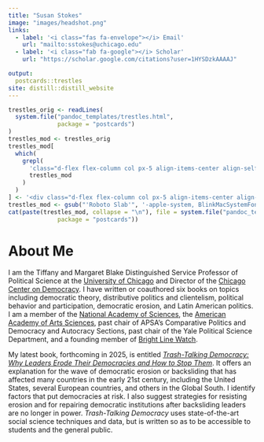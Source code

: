 ```yaml
---
title: "Susan Stokes"
image: "images/headshot.png"
links:
  - label: '<i class="fas fa-envelope"></i> Email'
    url: "mailto:sstokes@uchicago.edu"
  - label: '<i class="fab fa-google"></i> Scholar'
    url: "https://scholar.google.com/citations?user=1HYSDzkAAAAJ"

output:
  postcards::trestles
site: distill::distill_website
---
```





```r
trestles_orig <- readLines(
  system.file("pandoc_templates/trestles.html",
              package = "postcards")
)
trestles_mod <- trestles_orig
trestles_mod[
  which(
    grepl(
      'class="d-flex flex-column col px-5 align-items-center align-self-center mh-100" style="overflow-y: scroll;"',
      trestles_mod
    )
  )
] <- '<div class="d-flex flex-column col px-5 align-items-center align-self-center mh-100" style="overflow-y: none;">'
trestles_mod <- gsub("'Roboto Slab'", '-apple-system, BlinkMacSystemFont, "Segoe UI", Roboto, Oxygen, Ubuntu, Cantarell, "Fira Sans", "Droid Sans", "Helvetica Neue", Arial, sans-serif', trestles_mod)
cat(paste(trestles_mod, collapse = "\n"), file = system.file("pandoc_templates/trestles.html",
              package = "postcards"))
```

# About Me


I am the Tiffany and Margaret Blake Distinguished Service Professor of Political Science at the [University of Chicago](https://political-science.uchicago.edu/) and Director of the [Chicago Center on Democracy](https://democracy.uchicago.edu/). I have written or coauthored six books on topics including democratic theory, distributive politics and clientelism, political behavior and participation, democratic erosion, and Latin American politics. I am a member of the [National Academy of Sciences](https://www.nasonline.org/member-directory/members/20051950.html), the [American Academy of Arts Sciences](https://www.amacad.org/person/susan-carol-stokes), past chair of APSA’s Comparative Politics and Democracy and Autocracy Sections, past chair of the Yale Political Science Department, and a founding member of [Bright Line Watch](https://brightlinewatch.org/).

My latest book, forthcoming in 2025, is entitled [*Trash-Talking Democracy: Why Leaders Erode Their Democracies and How to Stop Them*](book-trashtalk.html). It offers an explanation for the wave of democratic erosion or backsliding that has affected many countries in the early 21st century, including the United States, several European countries, and others in the Global South. I identify factors that put democracies at risk. I also suggest strategies for resisting erosion and for repairing democratic institutions after backsliding leaders are no longer in power. *Trash-Talking Democracy* uses state-of-the-art social science techniques and data, but is written so as to be accessible to students and the general public. 


